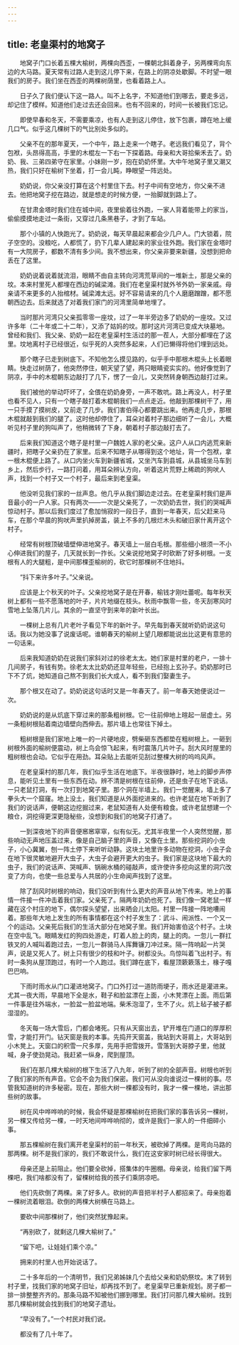 ```yaml
---
---
---
```

title: 老皇渠村的地窝子
---




　　地窝子门口长着五棵大榆树，两棵向西歪，一棵朝北斜着身子，另两棵弯向东边的大马路。夏天常有过路人走到这儿停下来，在路上的阴凉处歇脚。不时望一眼我们的房子。我们坐在西歪的两棵树荫里，也看着路上人。

　　日子久了我们便认下这一路人。叫不上名字，不知道他们到哪去，要走多远，却记住了模样。知道他们走过去还会回来。也有不回来的，时间一长被我们忘记。

　　即使早春和冬天，不需要乘凉，也有人走到这儿停住，放下包裹，蹲在地上缓几口气。似乎这几棵树下的气比别处多似的。

　　父亲不在的那年夏天，一个中午，路上走来一个瞎子。老远我们看见了，背个包袱，头昂得高高，手里的木棍左一下右一下探着路。母亲和大哥拾柴禾去了。奶奶、我、三弟四弟守在家里。小妹刚一岁，抱在奶奶怀里。大中午地窝子里又潮又热，我们只好在榆树下坐着，打一会儿盹，睁眼望一阵远处。

　　奶奶说，你父亲没打算在这个村里住下去。村子中间有空地方，你父亲不进去。他把地窝子挖在路边，就是想走的时候方便，一抬脚就到路上了。

　　在甘肃金塔时我们住在城中间，夜里偷着往外跑，一家人背着能带上的家当，偷偷摸摸地走过一条街，又穿过几条黑巷子，才到了车站。

　　那个小镇的人快跑光了。奶奶说，每天早晨起来都会少几户人。门大锁着，院子空空的。没粮吃，人都慌了，扔下几辈人建起来的家业往外跑。我们家在金塔时有一大院房子，都数不清有多少间。我不想出来，你父亲非要来新疆，没想到把命丢在了这里。

　　奶奶说着说着就流泪，眼睛不由自主转向河湾荒草间的一堆新土，那是父亲的坟。本来村里死人都埋在西边的碱梁滩。我们在老皇渠村就外爷外奶一家亲戚。母亲请不来更多的人抬棺材。碱梁滩太远。好不容易请来的几个人磨磨蹭蹭，都不愿朝西边去。后来就选了对着我们家门的河湾里简单地埋了。

　　当时那片河湾只父亲孤零零一座坟，过了一年半旁边多了奶奶的一座坟。又过许多年（二十年或二十二年），又添了姑妈的坟。那时这片河湾已变成大块墓地。曾经和我们、我父亲、奶奶一起在老皇渠村生活过的那一茬人，大部分都埋在了这里。坟地离村子已经很近，似乎死的人突然多起来，人们已懒得将他们埋到远处。

　　那个瞎子已走到树底下。不知他怎么摸见路的，似乎手中那根木棍头上长着眼睛。快走过树荫了，他突然停住，朝天望了望，两只眼睛瓷实实的。他好像觉到了阴凉，手中的木棍朝东边敲打了几下，愣了一会儿，又突然转身朝西边敲打过来。

　　我们被他的举动吓坏了，全偎在奶奶身旁，一声不敢吭。路上再没人，村子里也看不见人，只有一个瞎子敲打着木棍朝我们一点点走近。他敲到那棵树干了，用一只手摸了摸树皮，又前走了几步。我们害伯得心都要跳出来。他再走几步，那根木棍就敲到我们的腿了。这时他却停住了，耳朵对着村子那边细听了一会儿，大概听见村子里的狗叫声了，他稍微转了下身，朝着村子那边敲打去了。

　　后来我们知道这个瞎子是村里一户魏姓人家的老父亲。这户人从口内逃荒来新疆时，把瞎子父亲扔在了家里。后来不知瞎子从哪得到这个地址，背一个包袱，拿一根木棍便上路了。从口内坐火车到新疆省城，又坐汽车到县城，从县城坐马车到乡上，然后步行，一路打问着，用耳朵辨认方向，听着这片荒野上稀疏的狗吠人声，找到一个村子又一个村子，最后来到老皇渠。

　　他没听见我们家的一丝声息。他几乎从我们脚边走过去。在老皇渠村我们是声音最小的一户人家。只有两次——一次是父亲死了，一次奶奶去世，我们的哭喊声惊动村子。那以后我们度过了愈加悄寂的一段日子，直到一年春天，后父赶来马车，在那个早晨的狗吠声里扒掉房盖，装上不多的几根烂木头和破旧家什离开这个村子。

　　经常有树根顶破墙壁伸进地窝子。春天墙上一层白毛根。那些细小根须一不小心伸进我们的屋子，几天就长到一拃长。父亲说挖地窝子时砍断了好多树根。一支根有人的大腿粗，是中间那棵歪榆树的，砍它时那棵树不住地抖。

　　“抖下来许多叶子。”父亲说。

　　应该是上个秋天的叶子。父亲挖地窝子是在开春，榆钱才刚吐蕾呢。每年秋天树上都有一些不愿落地的叶子，片片地缀在枝头。秋雨中飘零一些，冬天刮寒风时雪地上坠落几片儿。其余的一直坚守到来年的新叶长出。

　　一棵树上总有几片老叶子看见下年的新叶子。早先每到春天就听奶奶说这句话。我以为她没事了说废话呢。谁朝春天的榆树上望几眼都能说出比这更有意思的一句话来。

　　后来我知道奶奶在说我们家斜对过的徐老太太。她们家是村里的老户，一排十几间房子，有钱有势。徐老太太比奶奶还显年轻些，已经抱上玄孙子。奶奶那时已下不了炕，她知道自己熬不到我们长大成人，看不到我们娶妻生子。

　　那个根又在动了。奶奶说这句话时又是一年春天了。前一年春天她便说过一次。

　　奶奶说的是从炕底下穿过来的那条粗树根。它一往前伸地上暄起一层虚土。另一条粗树根贴着南边墙壁向西伸去。那片墙上也常往下掉土。

　　粗树根是我们家地上唯一的一片硬地皮，劈柴砸东西都垫在粗树根上。一砸到树根外面的榆树便震动，树上鸟会惊飞起来，有时震落几片叶子。刮大风时屋里的粗树根也会动。它似乎在用劲。耳朵贴上去能听见刮过整棵大树的呜呜风声。

　　在老皇渠村的那几年，我们似乎生活在地底下。半夜很静时，地上的脚步声停息，能听见土里有一些东西在动。辨不清是树根在往前伸，还是虫子在地下说话。一只老鼠打洞，有一次打到地窝子里。那个洞在半墙上。我们一觉醒来，墙上多了拳头大一个窟窿。地上没土，我们知道是从外面挖进来的。也许老鼠在地下听到了我们的说话声，便朝这边挖掘过来，老鼠知道有人处便有粮食。或许老鼠想建一个粮仓，洞挖得更深更隐秘些，没想到和我们的地窝子打通了。

　　一到深夜地下的声音便窸窸窣窣，似有似无。尤其半夜里一个人突然觉醒，那些响动无声地压盖过来，像是自己脑子里的声音，又像在土里。那些挖洞的小虫子，小心冀翼，刨一阵土停下来听听动静。这块土地里许多动物在挖洞，小虫子会在地下很灵敏地避开大虫子，大虫子会避开更大的虫子。我们家是这块地下最大的虫子，我们的说话声、哭喊声、锅碗水桶的碰敲声，或许使许多挖向这里的洞穴改变了方向，也使一些总爱与人共居的小生命闻声找到了这里。

　　除了刮风时树根的响动，我们没听到有什么更大的声音从地下传来。地上的事情一件接一件冲击着我们家。父亲死了。隔两年奶奶也死了。我们像一窝老鼠一样藏在这个村庄的地下，偶尔探头望望，出来晒会儿太阳。村里一阵接一阵地嘈闹着。那些年大地上发生的所有事情都在这个村子发生了：武斗、闹派性、一个又一个的运动。父亲死后我们的生活大部分在地窝子里。我们开始害伯这个村子。土块在空中乱飞。眼睛发红的狗四处游走，盯着人脸上的肉，腿上的肉。一忽儿一群扛铁叉的人喊叫着跑过去，一忽儿一群骑马人挥舞镰刀冲过来。隔一阵响起一片哭声，说是又死人了。树上只有很少的枝和叶子。树都没头。鸟惊叫着飞出村子。有时一条狗从屋顶跑过，有时一个人跑过。我们蹲在底下，看屋顶簌簌落土，椽子嘎巴巴响。

　　下雨时雨水从门口灌进地窝子。门口外打过一道防雨埂子，雨水还是灌进来。尤其一夜大雨，早晨地下全是水，鞋子和脸盆漂在上面，小木凳漂在上面。雨后第一件事是往外端水，一脸盆一脸盆地端。柴禾泡湿了，生不了火。炕上毡子被子都湿湿的。

　　冬天每一场大雪后，门都会堵死。只有从天窗出去，铲开堆在门道口的厚厚积雪，才能打开门。钻天窗是我的本事。先捣开天窗盖，我站到大哥肩上，大哥站到小木凳上。天窗口的积雪一尺多厚，先用手把雪拨开。雪落到大哥脖子里，他就喊，身子使劲晃动。我赶紧一纵身，爬到屋顶。

　　我们在那几棵大榆树的根下生活了八九年，听到了树的全部声音。树根也听到了我们家的所有声音。它会不会为我们保密。我们可从没向谁说过一棵树的事。尽管我知道树的许多秘密。现在，那些大树一棵都没有时，我才一棵一棵地，讲出那些树的故事。

　　树在风中哗哗响的时候，我会怀疑是那棵榆树在把我们家的事告诉另一棵树，另一棵又传给另一棵，一时天地间哗哗响彻的，或许是我们一家人的一件细碎小事。

　　那五棵榆树在我们离开老皇渠村的前一年秋天，被砍掉了两棵。是弯向马路的那两棵。树不是我们家的，我们不敢说什么，我们在这安家时树已经长得很大。

　　母亲还是上前阻止。他们要全砍掉，搭集体的牛圈棚。母亲说，给我们留下两棵吧，我们啥都没有了，留棵树给我的孩子们乘阴凉吧。

　　他们先砍倒了两棵。来了好多人。砍树的声音把半村子人都招来了。母亲抱着一棵树流着眼泪。砍倒的两棵大树横在马路上。

　　要砍中间那棵树了，他们突然犹豫起来。

　　“再别砍了，就剩这几棵大榆树了。”

　　“留下吧，让娃娃们乘个凉。”

　　拥来的村里人也开始说话了。

　　二十多年后的一个清明节，我们兄弟姊妹几个去给父亲和奶奶祭坟。末了转到村子里，找我们家的地窝子旧址，却再找不到了。老皇渠早已重新规划。房子都一排一排整整齐齐的。那条马路不知被他们挪到哪里。我们打问那几棵大榆树。找到那几棵榆树就会找到我们的地窝子遗址。

　　“早没有了。”一个村民对我们说。

　　都没有了几十年了。